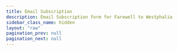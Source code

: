 ```yaml
---
title: Email Subscription
description: Email Subscription form for Farewell to Westphalia
sidebar_class_name: hidden
layout: "raw"
pagination_prev: null
pagination_next: null
---
```



<div>
<GhostForm
    title={`Subscribe for updates about\n'Farewell to Westphalia'`}
    newsletterId="679a07eedeb47200012eebc5"
    buType="logos"
    successMessage="Thank you for subscribing!"
    errorMessage="An error occurred. Please try again."
/>
</div>